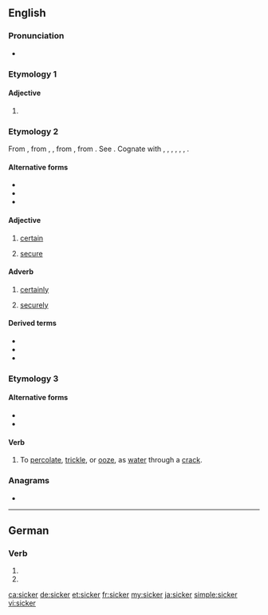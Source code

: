 ==English==

===Pronunciation===
* {{rhymes|ɪkə(ɹ)|lang=en}}

===Etymology 1===
{{compound|sick|-er|lang=en}}

====Adjective====
{{head|en|adjective comparative form}}

# {{en-comparative of|sick}}

===Etymology 2===
From {{etyl|enm|en}} {{m|enm|siker||secure, safe, stable, certain; gewiss, securely, safely, certainly}}, from {{etyl|ang|en}} {{m|ang|sicer}}, {{m|ang|sicor||secure from, free from guilt and the punishment, safe, free from danger or harm, sure, certain, free from doubt, trustworthy}}, from {{etyl|gem-pro|en}} {{m|gem-pro|*sikuraz||free, secure}}, from {{etyl|la|en}} {{m|la|sēcūrus||secure|lit=without care}}. See {{l|en|secure}}. Cognate with {{cog|sco|siker}}, {{m|sco|seker||safe, secure}}, {{cog|frr|sijcker||sure, secure}}, {{cog|nl|zeker||sure, certain, safe, secure, confirmed}}, {{cog|de|sicher||sure, secure, confirmed}}, {{cog|sv|säker||secure, safe, sure}}, {{cog|no|sikker||secure}}.

====Alternative forms====
* {{l|en|siker}}
* {{l|en|siccer}}
* {{l|en|siccar}}

====Adjective====
{{en-adj|?}}

# {{lb|en|obsolete|outside|dialects}} [[certain]]
# {{lb|en|obsolete|outside|dialects}} [[secure]]

====Adverb====
{{en-adv|?}}

# {{lb|en|obsolete|outside|dialects}} [[certainly]]
# {{lb|en|obsolete|outside|dialects}} [[securely]]

====Derived terms====
* {{l|en|sickerly}}
* {{l|en|sickerhood}}
* {{l|en|sickerness}}

===Etymology 3===

====Alternative forms====
* {{l|en|sigger}}
* {{l|en|zigger}}

====Verb====
{{en-verb}}

# {{lb|en|mining|UK|dialect}} To [[percolate]], [[trickle]], or [[ooze]], as [[water]] through a [[crack]].

{{Webster 1913}}

===Anagrams===
* {{l|en|ickers}}

----

==German==

===Verb===
{{head|de|verb form}}

# {{de-verb form of|sickern|1|s|g}}
# {{de-verb form of|sickern|i|s}}

[[ca:sicker]]
[[de:sicker]]
[[et:sicker]]
[[fr:sicker]]
[[my:sicker]]
[[ja:sicker]]
[[simple:sicker]]
[[vi:sicker]]